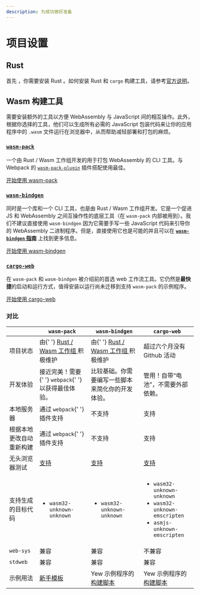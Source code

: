 ```yaml
---
description: 为成功做好准备
---
```


# 项目设置

## Rust

首先 ，你需要安装 Rust 。如何安装 Rust 和 `cargo` 构建工具，请参考[官方说明](https://www.rust-lang.org/tools/install)。

## **Wasm 构建工具**

需要安装额外的工具以方便 WebAssembly 与 JavaScript 间的相互操作。此外，根据你选择的工具，他们可以生成所有必需的 JavaScript 包装代码来让你的应用程序中的 `.wasm` 文件运行在浏览器中，从而帮助减轻部署和打包的麻烦。

### [**`wasm-pack`**](https://rustwasm.github.io/docs/wasm-pack/)

一个由 Rust / Wasm 工作组开发的用于打包 WebAssembly 的 CLI 工具。与 Webpack 的 [`wasm-pack-plugin`](https://github.com/wasm-tool/wasm-pack-plugin) 插件搭配使用最佳。

[开始使用 wasm-pack](project-setup/using-wasm-pack.mdx)

### [**`wasm-bindgen`**](https://rustwasm.github.io/docs/wasm-bindgen/)

同时是一个库和一个 CLI 工具，也是由 Rust / Wasm 工作组开发。它是一个促进 JS 和 WebAssembly 之间互操作性的底层工具（在 `wasm-pack` 内部被用到）。我们不建议直接使用 `wasm-bindgen` 因为它需要手写一些 JavaScript 代码来引导你的 WebAssembly 二进制程序。但是，直接使用它也是可能的并且可以在 [**`wasm-bindgen` 指南**](https://rustwasm.github.io/docs/wasm-bindgen/) 上找到更多信息。

[开始使用 wasm-bindgen](project-setup/using-wasm-bindgen.mdx)

### [**`cargo-web`**](https://github.com/koute/cargo-web)

在 `wasm-pack` 和 `wasm-bindgen` 被介绍前的首选 web 工作流工具。它仍然是**最快捷**的启动和运行方式，值得安装以运行尚未迁移到支持 `wasm-pack` 的示例程序。

[开始使用 cargo-web](project-setup/using-cargo-web.mdx)

### 对比

<table>
    <thead>
        <tr>
            <th style={{ textAlign: 'left' }}></th>
            <th style={{ textAlign: 'left' }}>
                <code>wasm-pack</code>
            </th>
            <th style={{ textAlign: 'left' }}>
                <code>wasm-bindgen</code>
            </th>
            <th style={{ textAlign: 'left' }}>
                <code>cargo-web</code>
            </th>
        </tr>
    </thead>
    <tbody>
        <tr>
            <td style={{ textAlign: 'left' }}>
                &#x9879;&#x76EE;&#x72B6;&#x6001;
            </td>
            <td style={{ textAlign: 'left' }}>
                &#x7531;{' '}
                <a href="https://rustwasm.github.io/">
                    Rust / Wasm &#x5DE5;&#x4F5C;&#x7EC4;
                </a>
                &#x79EF;&#x6781;&#x7EF4;&#x62A4;
            </td>
            <td style={{ textAlign: 'left' }}>
                &#x7531;{' '}
                <a href="https://rustwasm.github.io/">
                    Rust / Wasm &#x5DE5;&#x4F5C;&#x7EC4;
                </a>
                &#x79EF;&#x6781;&#x7EF4;&#x62A4;
            </td>
            <td style={{ textAlign: 'left' }}>
                &#x8D85;&#x8FC7;&#x516D;&#x4E2A;&#x6708;&#x6CA1;&#x6709; Github
                &#x6D3B;&#x52A8;
            </td>
        </tr>
        <tr>
            <td style={{ textAlign: 'left' }}>
                &#x5F00;&#x53D1;&#x4F53;&#x9A8C;
            </td>
            <td style={{ textAlign: 'left' }}>
                &#x63A5;&#x8FD1;&#x5B8C;&#x7F8E;&#xFF01;&#x9700;&#x8981;{' '}
                <code>webpack</code>{' '}
                &#x4EE5;&#x83B7;&#x5F97;&#x6700;&#x4F73;&#x4F53;&#x9A8C;&#x3002;
            </td>
            <td style={{ textAlign: 'left' }}>
                &#x6BD4;&#x8F83;&#x57FA;&#x7840;&#x3002;&#x4F60;&#x9700;&#x8981;&#x7F16;&#x5199;&#x4E00;&#x4E9B;&#x811A;&#x672C;&#x6765;&#x7B80;&#x5316;&#x4F60;&#x7684;&#x5F00;&#x53D1;&#x4F53;&#x9A8C;&#x3002;
            </td>
            <td style={{ textAlign: 'left' }}>
                &#x7BA1;&#x7528;&#xFF01;&#x81EA;&#x5E26;&#x201C;&#x7535;&#x6C60;&#x201D;&#xFF0C;&#x4E0D;&#x9700;&#x8981;&#x5916;&#x90E8;&#x4F9D;&#x8D56;&#x3002;
            </td>
        </tr>
        <tr>
            <td style={{ textAlign: 'left' }}>
                &#x672C;&#x5730;&#x670D;&#x52A1;&#x5668;
            </td>
            <td style={{ textAlign: 'left' }}>
                &#x901A;&#x8FC7; <code>webpack</code>{' '}
                &#x63D2;&#x4EF6;&#x652F;&#x6301;
            </td>
            <td style={{ textAlign: 'left' }}>&#x4E0D;&#x652F;&#x6301;</td>
            <td style={{ textAlign: 'left' }}>&#x652F;&#x6301;</td>
        </tr>
        <tr>
            <td style={{ textAlign: 'left' }}>
                &#x6839;&#x636E;&#x672C;&#x5730;&#x66F4;&#x6539;&#x81EA;&#x52A8;&#x91CD;&#x65B0;&#x6784;&#x5EFA;
            </td>
            <td style={{ textAlign: 'left' }}>
                &#x901A;&#x8FC7; <code>webpack</code>{' '}
                &#x63D2;&#x4EF6;&#x652F;&#x6301;
            </td>
            <td style={{ textAlign: 'left' }}>&#x4E0D;&#x652F;&#x6301;</td>
            <td style={{ textAlign: 'left' }}>&#x652F;&#x6301;</td>
        </tr>
        <tr>
            <td style={{ textAlign: 'left' }}>
                &#x65E0;&#x5934;&#x6D4F;&#x89C8;&#x5668;&#x6D4B;&#x8BD5;
            </td>
            <td style={{ textAlign: 'left' }}>
                <a href="https://rustwasm.github.io/docs/wasm-pack/commands/test.html">
                    &#x652F;&#x6301;
                </a>
            </td>
            <td style={{ textAlign: 'left' }}>
                <a href="https://rustwasm.github.io/docs/wasm-bindgen/wasm-bindgen-test/index.html">
                    &#x652F;&#x6301;
                </a>
            </td>
            <td style={{ textAlign: 'left' }}>
                <a href="https://github.com/koute/cargo-web#features">
                    &#x652F;&#x6301;
                </a>
            </td>
        </tr>
        <tr>
            <td style={{ textAlign: 'left' }}>
                &#x652F;&#x6301;&#x751F;&#x6210;&#x7684;&#x76EE;&#x6807;&#x4EE3;&#x7801;
            </td>
            <td style={{ textAlign: 'left' }}>
                <ul>
                    <li>
                        <code>wasm32-unknown-unknown</code>
                    </li>
                </ul>
            </td>
            <td style={{ textAlign: 'left' }}>
                <ul>
                    <li>
                        <code>wasm32-unknown-unknown</code>
                    </li>
                </ul>
            </td>
            <td style={{ textAlign: 'left' }}>
                <ul>
                    <li>
                        <code>wasm32-unknown-unknown</code>
                    </li>
                    <li>
                        <code>wasm32-unknown-emscripten</code>
                    </li>
                    <li>
                        <code>asmjs-unknown-emscripten</code>
                    </li>
                </ul>
            </td>
        </tr>
        <tr>
            <td style={{ textAlign: 'left' }}>
                <code>web-sys</code>
            </td>
            <td style={{ textAlign: 'left' }}>&#x517C;&#x5BB9;</td>
            <td style={{ textAlign: 'left' }}>&#x517C;&#x5BB9;</td>
            <td style={{ textAlign: 'left' }}>&#x4E0D;&#x517C;&#x5BB9;</td>
        </tr>
        <tr>
            <td style={{ textAlign: 'left' }}>
                <code>stdweb</code>
            </td>
            <td style={{ textAlign: 'left' }}>&#x517C;&#x5BB9;</td>
            <td style={{ textAlign: 'left' }}>&#x517C;&#x5BB9;</td>
            <td style={{ textAlign: 'left' }}>&#x517C;&#x5BB9;</td>
        </tr>
        <tr>
            <td style={{ textAlign: 'left' }}>
                &#x793A;&#x4F8B;&#x7528;&#x6CD5;
            </td>
            <td style={{ textAlign: 'left' }}>
                <a href="https://github.com/yewstack/yew-wasm-pack-minimal">
                    &#x65B0;&#x624B;&#x6A21;&#x677F;
                </a>
            </td>
            <td style={{ textAlign: 'left' }}>
                Yew &#x793A;&#x4F8B;&#x7A0B;&#x5E8F;&#x7684;
                <a href="https://github.com/yewstack/yew/blob/master/examples/build_all.sh">
                    &#x6784;&#x5EFA;&#x811A;&#x672C;
                </a>
            </td>
            <td style={{ textAlign: 'left' }}>
                Yew &#x793A;&#x4F8B;&#x7A0B;&#x5E8F;&#x7684;
                <a href="https://github.com/yewstack/yew/blob/master/examples/build_all.sh">
                    &#x6784;&#x5EFA;&#x811A;&#x672C;
                </a>
            </td>
        </tr>
    </tbody>
</table>
